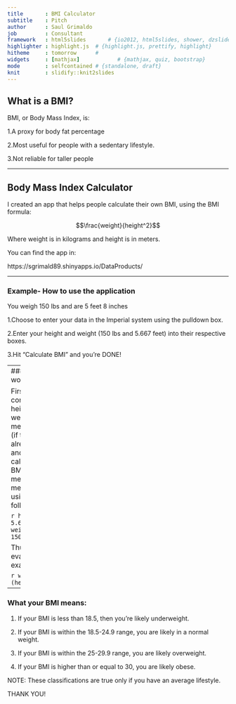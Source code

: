 ```yaml
---
title       : BMI Calculator
subtitle    : Pitch
author      : Saul Grimaldo
job         : Consultant
framework   : html5slides       # {io2012, html5slides, shower, dzslides, ...}
highlighter : highlight.js  # {highlight.js, prettify, highlight}
hitheme     : tomorrow      # 
widgets     : [mathjax]            # {mathjax, quiz, bootstrap}
mode        : selfcontained # {standalone, draft}
knit        : slidify::knit2slides
---
```


## What is a BMI?
BMI, or Body Mass Index, is:

1.A proxy for body fat percentage

2.Most useful for people with a sedentary lifestyle. 

3.Not reliable for taller people

---

## Body Mass Index Calculator

I created an app that helps people calculate their own BMI, using the BMI formula:

$$\frac{weight}{height^2}$$

Where weight is in kilograms and height is in meters.

You can find the app in: 

https://sgrimald89.shinyapps.io/DataProducts/

---

### Example- How to use the application

You weigh 150 lbs and are 5 feet 8 inches

1.Choose to enter your data in the Imperial system using the pulldown box.

2.Enter your height and weight (150 lbs and 5.667 feet) into their respective boxes.

3.Hit "Calculate BMI" and you're DONE!

---
### How it works

First, R will convert your height and weight into the metric system (if they're not already metric), and then R will calculate the BMI using your metric system measurements using the following:

```r
height = 5.667/3.28084
weight = 150/2.20462
```
```r
BMI = weight / (height*height)
```

Thus R will evaluate this example to:

```r
weight / (height*height)
```

---

### What your BMI means:

1. If your BMI is less than 18.5, then you're likely underweight.

2. If your BMI is within the 18.5-24.9 range, you are likely in a normal weight.

3. If your BMI is within the 25-29.9 range, you are likely overweight. 

4. If your BMI is higher than or equal to 30, you are likely obese.

NOTE: These classifications are true only if you have an average lifestyle.

THANK YOU!